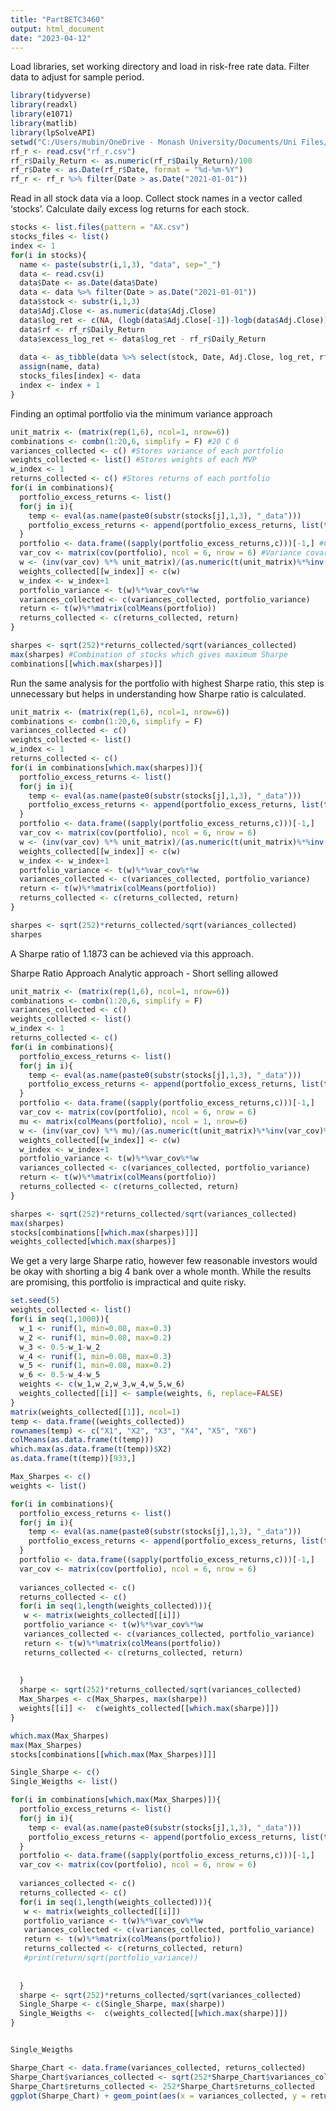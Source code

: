 ---
title: "PartBETC3460"
output: html_document
date: "2023-04-12"
---
Load libraries, set working directory and load in risk-free rate data. Filter data to adjust for sample period. 
```{r}
library(tidyverse)
library(readxl)
library(e1071)
library(matlib)
library(lpSolveAPI)
setwd("C:/Users/mubin/OneDrive - Monash University/Documents/Uni Files/Semester 1 2023/ETC3460/Assignment 1/PartB")
rf_r <- read.csv("rf_r.csv")
rf_r$Daily_Return <- as.numeric(rf_r$Daily_Return)/100
rf_r$Date <- as.Date(rf_r$Date, format = "%d-%m-%Y")
rf_r <- rf_r %>% filter(Date > as.Date("2021-01-01"))

```

Read in all stock data via a loop. Collect stock names in a vector called 'stocks'. Calculate daily excess log returns for each stock.

```{r}
stocks <- list.files(pattern = "AX.csv")
stocks_files <- list()
index <- 1
for(i in stocks){
  name <- paste(substr(i,1,3), "data", sep="_")
  data <- read.csv(i)
  data$Date <- as.Date(data$Date)
  data <- data %>% filter(Date > as.Date("2021-01-01"))
  data$stock <- substr(i,1,3)
  data$Adj.Close <- as.numeric(data$Adj.Close)
  data$log_ret <- c(NA, (logb(data$Adj.Close[-1])-logb(data$Adj.Close))[1:nrow(data)-1])
  data$rf <- rf_r$Daily_Return
  data$excess_log_ret <- data$log_ret - rf_r$Daily_Return
  
  data <- as_tibble(data %>% select(stock, Date, Adj.Close, log_ret, rf, excess_log_ret))
  assign(name, data)
  stocks_files[index] <- data
  index <- index + 1
}
```

Finding an optimal portfolio via the minimum variance approach

```{r}
unit_matrix <- (matrix(rep(1,6), ncol=1, nrow=6))
combinations <- combn(1:20,6, simplify = F) #20 C 6
variances_collected <- c() #Stores variance of each portfolio
weights_collected <- list() #Stores weights of each MVP
w_index <- 1
returns_collected <- c() #Stores returns of each portfolio 
for(i in combinations){
  portfolio_excess_returns <- list()
  for(j in i){
    temp <- eval(as.name(paste0(substr(stocks[j],1,3), "_data")))
    portfolio_excess_returns <- append(portfolio_excess_returns, list(temp$excess_log_ret))
  }
  portfolio <- data.frame((sapply(portfolio_excess_returns,c)))[-1,] #Construct data frame of excess log returns in portfolio
  var_cov <- matrix(cov(portfolio), ncol = 6, nrow = 6) #Variance covariance matrix of excess log returns
  w <- (inv(var_cov) %*% unit_matrix)/(as.numeric(t(unit_matrix)%*%inv(var_cov)%*%unit_matrix)) #Weights given by analytic expression
  weights_collected[[w_index]] <- c(w)
  w_index <- w_index+1
  portfolio_variance <- t(w)%*%var_cov%*%w
  variances_collected <- c(variances_collected, portfolio_variance)
  return <- t(w)%*%matrix(colMeans(portfolio))
  returns_collected <- c(returns_collected, return)
}

sharpes <- sqrt(252)*returns_collected/sqrt(variances_collected)
max(sharpes) #Combination of stocks which gives maximum Sharpe
combinations[[which.max(sharpes)]]
```
Run the same analysis for the portfolio with highest Sharpe ratio, this step is unnecessary but helps in understanding how Sharpe ratio is calculated. 
```{r}
unit_matrix <- (matrix(rep(1,6), ncol=1, nrow=6))
combinations <- combn(1:20,6, simplify = F)
variances_collected <- c()
weights_collected <- list()
w_index <- 1
returns_collected <- c()
for(i in combinations[which.max(sharpes)]){
  portfolio_excess_returns <- list()
  for(j in i){
    temp <- eval(as.name(paste0(substr(stocks[j],1,3), "_data")))
    portfolio_excess_returns <- append(portfolio_excess_returns, list(temp$excess_log_ret))
  }
  portfolio <- data.frame((sapply(portfolio_excess_returns,c)))[-1,]
  var_cov <- matrix(cov(portfolio), ncol = 6, nrow = 6)
  w <- (inv(var_cov) %*% unit_matrix)/(as.numeric(t(unit_matrix)%*%inv(var_cov)%*%unit_matrix))
  weights_collected[[w_index]] <- c(w)
  w_index <- w_index+1
  portfolio_variance <- t(w)%*%var_cov%*%w
  variances_collected <- c(variances_collected, portfolio_variance)
  return <- t(w)%*%matrix(colMeans(portfolio))
  returns_collected <- c(returns_collected, return)
}

sharpes <- sqrt(252)*returns_collected/sqrt(variances_collected)
sharpes
```
A Sharpe ratio of 1.1873 can be achieved via this approach. 

Sharpe Ratio Approach
Analytic approach - Short selling allowed
```{r}
unit_matrix <- (matrix(rep(1,6), ncol=1, nrow=6))
combinations <- combn(1:20,6, simplify = F)
variances_collected <- c()
weights_collected <- list()
w_index <- 1
returns_collected <- c()
for(i in combinations){
  portfolio_excess_returns <- list()
  for(j in i){
    temp <- eval(as.name(paste0(substr(stocks[j],1,3), "_data")))
    portfolio_excess_returns <- append(portfolio_excess_returns, list(temp$excess_log_ret))
  }
  portfolio <- data.frame((sapply(portfolio_excess_returns,c)))[-1,]
  var_cov <- matrix(cov(portfolio), ncol = 6, nrow = 6)
  mu <- matrix(colMeans(portfolio), ncol = 1, nrow=6)
  w <- (inv(var_cov) %*% mu)/(as.numeric(t(unit_matrix)%*%inv(var_cov)%*%mu))
  weights_collected[[w_index]] <- c(w)
  w_index <- w_index+1
  portfolio_variance <- t(w)%*%var_cov%*%w
  variances_collected <- c(variances_collected, portfolio_variance)
  return <- t(w)%*%matrix(colMeans(portfolio))
  returns_collected <- c(returns_collected, return)
}

sharpes <- sqrt(252)*returns_collected/sqrt(variances_collected)
max(sharpes)
stocks[combinations[[which.max(sharpes)]]]
weights_collected[which.max(sharpes)]
```

We get a very large Sharpe ratio, however few reasonable investors would be okay with shorting a big 4 bank over a whole month. While the results are promising, this portfolio is impractical and quite risky. 

```{r}
set.seed(5)
weights_collected <- list()
for(i in seq(1,1000)){
  w_1 <- runif(1, min=0.08, max=0.3)
  w_2 <- runif(1, min=0.08, max=0.2)
  w_3 <- 0.5-w_1-w_2
  w_4 <- runif(1, min=0.08, max=0.3)
  w_5 <- runif(1, min=0.08, max=0.2)
  w_6 <- 0.5-w_4-w_5
  weights <- c(w_1,w_2,w_3,w_4,w_5,w_6)
  weights_collected[[i]] <- sample(weights, 6, replace=FALSE)
}
matrix(weights_collected[[1]], ncol=1)
temp <- data.frame((weights_collected))
rownames(temp) <- c("X1", "X2", "X3", "X4", "X5", "X6")
colMeans(as.data.frame(t(temp)))
which.max(as.data.frame(t(temp))$X2)
as.data.frame(t(temp))[933,]
```

```{r}
Max_Sharpes <- c()
weights <- list()

for(i in combinations){
  portfolio_excess_returns <- list()
  for(j in i){
    temp <- eval(as.name(paste0(substr(stocks[j],1,3), "_data")))
    portfolio_excess_returns <- append(portfolio_excess_returns, list(temp$excess_log_ret))
  }
  portfolio <- data.frame((sapply(portfolio_excess_returns,c)))[-1,]
  var_cov <- matrix(cov(portfolio), ncol = 6, nrow = 6)
  
  variances_collected <- c()
  returns_collected <- c()
  for(i in seq(1,length(weights_collected))){
   w <- matrix(weights_collected[[i]])
   portfolio_variance <- t(w)%*%var_cov%*%w
   variances_collected <- c(variances_collected, portfolio_variance)
   return <- t(w)%*%matrix(colMeans(portfolio))
   returns_collected <- c(returns_collected, return)
   
   
  }  
  sharpe <- sqrt(252)*returns_collected/sqrt(variances_collected)
  Max_Sharpes <- c(Max_Sharpes, max(sharpe))
  weights[[i]] <-  c(weights_collected[[which.max(sharpe)]])
}

which.max(Max_Sharpes)
max(Max_Sharpes)
stocks[combinations[[which.max(Max_Sharpes)]]]
```

```{r}
Single_Sharpe <- c()
Single_Weigths <- list()

for(i in combinations[which.max(Max_Sharpes)]){
  portfolio_excess_returns <- list()
  for(j in i){
    temp <- eval(as.name(paste0(substr(stocks[j],1,3), "_data")))
    portfolio_excess_returns <- append(portfolio_excess_returns, list(temp$excess_log_ret))
  }
  portfolio <- data.frame((sapply(portfolio_excess_returns,c)))[-1,]
  var_cov <- matrix(cov(portfolio), ncol = 6, nrow = 6)
  
  variances_collected <- c()
  returns_collected <- c()
  for(i in seq(1,length(weights_collected))){
   w <- matrix(weights_collected[[i]])
   portfolio_variance <- t(w)%*%var_cov%*%w
   variances_collected <- c(variances_collected, portfolio_variance)
   return <- t(w)%*%matrix(colMeans(portfolio))
   returns_collected <- c(returns_collected, return)
   #print(return/sqrt(portfolio_variance))
   
   
  }  
  sharpe <- sqrt(252)*returns_collected/sqrt(variances_collected)
  Single_Sharpe <- c(Single_Sharpe, max(sharpe))
  Single_Weigths <-  c(weights_collected[[which.max(sharpe)]])
}


Single_Weigths
```

```{r}
Sharpe_Chart <- data.frame(variances_collected, returns_collected)
Sharpe_Chart$variances_collected <- sqrt(252*Sharpe_Chart$variances_collected)
Sharpe_Chart$returns_collected <- 252*Sharpe_Chart$returns_collected
ggplot(Sharpe_Chart) + geom_point(aes(x = variances_collected, y = returns_collected), color = "blue", alpha = 0.5) + xlab("Standard Deviation") + ylab("Returns") + xlim(c(0.1,0.18)) + ylim(c(0.05,0.2)) + ggtitle("Returns and Variances of 1000 different asset allocations", subtitle = "Portfolio #38441 out of #38760")
```





